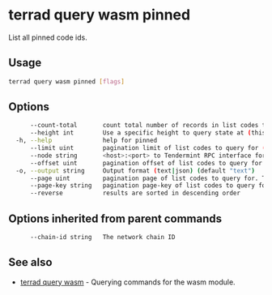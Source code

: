 # terrad query wasm pinned

List all pinned code ids. 

## Usage
```sh Terrad
terrad query wasm pinned [flags]
```

## Options

```sh Terrad
      --count-total       count total number of records in list codes to query for
      --height int        Use a specific height to query state at (this can error if the node is pruning state)
  -h, --help              help for pinned
      --limit uint        pagination limit of list codes to query for (default 100)
      --node string       <host>:<port> to Tendermint RPC interface for this chain (default "tcp://localhost:26657")
      --offset uint       pagination offset of list codes to query for
  -o, --output string     Output format (text|json) (default "text")
      --page uint         pagination page of list codes to query for. This sets offset to a multiple of limit (default 1)
      --page-key string   pagination page-key of list codes to query for
      --reverse           results are sorted in descending order
```

## Options inherited from parent commands

```sh Terrad
      --chain-id string   The network chain ID
```

## See also

* [terrad query wasm](./terrad_query_wasm.mdx)	 - Querying commands for the wasm module.



